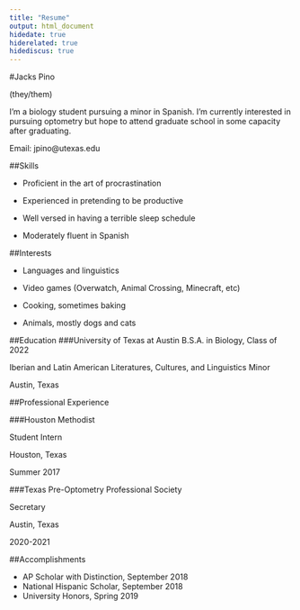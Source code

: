 ```yaml
---
title: "Resume"
output: html_document
hidedate: true
hiderelated: true
hidediscus: true
---
```

#Jacks Pino


(they/them)


I'm a biology student pursuing a minor in Spanish. I'm currently interested in pursuing optometry but hope to attend graduate school in some capacity after graduating.


Email: jpino@utexas.edu


##Skills


- Proficient in the art of procrastination


- Experienced in pretending to be productive


- Well versed in having a terrible sleep schedule


- Moderately fluent in Spanish


##Interests


- Languages and linguistics


- Video games (Overwatch, Animal Crossing, Minecraft, etc)


- Cooking, sometimes baking


- Animals, mostly dogs and cats


##Education
###University of Texas at Austin
B.S.A. in Biology, Class of 2022


Iberian and Latin American Literatures, Cultures, and Linguistics Minor


Austin, Texas


##Professional Experience

###Houston Methodist

Student Intern


Houston, Texas


Summer 2017


###Texas Pre-Optometry Professional Society


Secretary


Austin, Texas


2020-2021


##Accomplishments

-	AP Scholar with Distinction, September 2018
-	National Hispanic Scholar, September 2018
-	University Honors, Spring 2019

